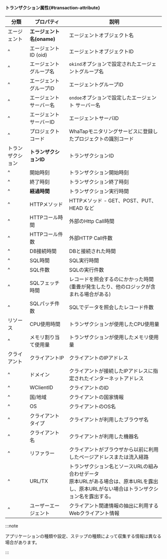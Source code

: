 #### トランザクション属性{#transaction-attribute}

| 分類       | プロパティ              | 説明                                                                             |
| -------- | ------------------ | ------------------------------------------------------------------------------ |
| エージェント   | **エージェント名(oname)** | エージェントオブジェクト名                                                                  |
| ^        | エージェントID (oid)     | エージェントオブジェクトID                                                                 |
| ^        | エージェントグループ名        | `okind`オプションで設定されたエージェントグループ名                                                  |
| ^        | エージェントグループID       | エージェントグループID                                                                   |
| ^        | エージェントサーバー名        | `ondoe`オプションで設定したエージェント サーバー名                                                  |
| ^        | エージェントサーバーID       | エージェントサーバID                                                                    |
| ^        | プロジェクトコード          | WhaTapモニタリングサービスに登録したプロジェクトの識別コード                                              |
| トランザクション | **トランザクションID**     | トランザクションID                                                                     |
| ^        | 開始時刻               | トランザクション開始時刻                                                                   |
| ^        | 終了時刻               | トランザクション終了時刻                                                                   |
| ^        | **経過時間**           | トランザクション実行時間                                                                   |
| ^        | HTTPメソッド           | HTTPメソッド - GET、POST、PUT、HEAD など                                                |
| ^        | HTTPコール時間          | 外部のHttp Call時間                                                                 |
| ^        | HTTPコール件数          | 外部HTTP Call件数                                                                  |
| ^        | DB接続時間             | DBと接続された時間                                                                     |
| ^        | SQL時間              | SQL実行時間                                                                        |
| ^        | SQL件数              | SQLの実行件数                                                                       |
| ^        | SQLフェッチ時間          | レコードを照会するのにかかった時間<br/>(重畳が発生したり、他のロジックが含まれる場合がある)                              |
| ^        | SQLパッチ件数           | SQLでデータを照会したレコード件数                                                             |
| リソース     | CPU使用時間            | トランザクションが使用したCPU使用量                                                            |
| ^        | メモリ割り当て使用量         | トランザクションが使用したメモリ使用量                                                            |
| クライアント   | クライアントIP           | クライアントのIPアドレス                                                                  |
| ^        | ドメイン               | クライアントが接続したIPアドレスに指定されたインターネットアドレス                                             |
| ^        | WClientID          | クライアントのID                                                                      |
| ^        | 国/地域               | クライアントの国家情報                                                                    |
| ^        | OS                 | クライアントのOS名                                                                     |
| ^        | クライアントタイプ          | クライアントが利用したブラウザ名                                                               |
| ^        | クライアント名            | クライアントが利用した機器名                                                                 |
| ^        | リファラー              | クライアントがブラウザから以前に利用したページアドレスまたは流入経路                                             |
| ^        | URL/TX             | トランザクション名とソースURLの組み合わせデータ<br/>原本URLがある場合は、原本URLを露出し、原本URLがない場合はトランザクション名を露出する。 |
| ^        | ユーザーエージェント         | クライアント関連情報の抽出に利用するWebクライアント情報                                                  |

:::note

アプリケーションの種類や設定、ステップの種類によって収集する情報は異なる場合があります。

:::
